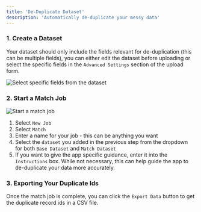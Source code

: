 ```yaml
---
title: 'De-Duplicate Dataset'
description: 'Automatically de-duplicate your messy data'
---
```


### 1. Create a Dataset

<Snippet file="app-create-dataset.mdx" />

Your dataset should only include the fields relevant for de-duplication (this can be multiple fields), you can either edit the dataset before uploading or select the specific fields in the `Advanced Settings` section of the upload form.

<Frame caption="Select fields">
  <img src="/screenshots/app/dataset_fields.png" alt="Select specific fields from the dataset" />
</Frame>

### 2. Start a Match Job

<Snippet file="app-start-job.mdx" />

<Frame caption="Start Match Job">
  <img src="/screenshots/app/match_job.png" alt="Start a match job" />
</Frame>

1. Select `New Job`
1. Select `Match`
1. Enter a name for your job - this can be anything you want
1. Select the `dataset` you added in the previous step from the dropdown for both `Base Dataset` and `Match Dataset`
1. If you want to give the app specific guidance, enter it into the `Instructions` box. While not necessary, this can help guide the app to de-duplicate your data more accurately.

### 3. Exporting Your Duplicate Ids

<Snippet file="app-job-progress.mdx" />

Once the match job is complete, you can click the `Export Data` button to get the duplicate record ids in a CSV file.